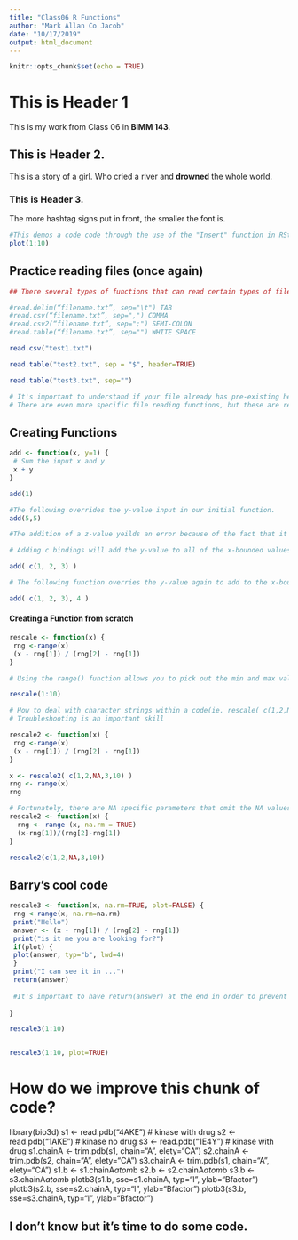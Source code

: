 ```yaml
---
title: "Class06 R Functions"
author: "Mark Allan Co Jacob"
date: "10/17/2019"
output: html_document
---
```


```r
knitr::opts_chunk$set(echo = TRUE)
```

# This is Header 1

This is my work from Class 06 in **BIMM 143**.

## This is Header 2.

This is a story of a girl. Who cried a river and **drowned** the whole world.

### This is Header 3.
The more hashtag signs put in front, the smaller the font is.

```r
#This demos a code code through the use of the "Insert" function in RStudio
plot(1:10)
```









## Practice reading files (once again)

```r

## There several types of functions that can read certain types of files in consideration to how the data values within are separated. 

#read.delim(“filename.txt”, sep="\t") TAB
#read.csv(“filename.txt”, sep=",") COMMA
#read.csv2(“filename.txt”, sep=";") SEMI-COLON
#read.table(“filename.txt”, sep="") WHITE SPACE 

read.csv("test1.txt")

read.table("test2.txt", sep = "$", header=TRUE)

read.table("test3.txt", sep="")

# It's important to understand if your file already has pre-existing headers. If so, including the "header=" parameter is necessary.
# There are even more specific file reading functions, but these are relevant one


```


## Creating Functions

```r
add <- function(x, y=1) {
 # Sum the input x and y
 x + y
}

add(1)

#The following overrides the y-value input in our initial function. 
add(5,5)

#The addition of a z-value yeilds an error because of the fact that it cannot utilize it in the function. This goes for adding integers to characters strings.

# Adding c bindings will add the y-value to all of the x-bounded values.

add( c(1, 2, 3) )

# The following function overries the y-value again to add to the x-bounded values. 

add( c(1, 2, 3), 4 )


```

#### Creating a Function from scratch

```r

rescale <- function(x) {
 rng <-range(x)
 (x - rng[1]) / (rng[2] - rng[1])
}

# Using the range() function allows you to pick out the min and max values. range(1) allows you to pick out the minimum value, whereas range(2) allows you to pick out the maximum value. 

rescale(1:10)

```

```r
# How to deal with character strings within a code(ie. rescale( c(1,2,NA,3,10) )
# Troubleshooting is an important skill

rescale2 <- function(x) {
 rng <-range(x)
 (x - rng[1]) / (rng[2] - rng[1])
}

x <- rescale2( c(1,2,NA,3,10) )
rng <- range(x)
rng
```


```r
# Fortunately, there are NA specific parameters that omit the NA values
rescale2 <- function(x) {
  rng <- range (x, na.rm = TRUE)
  (x-rng[1])/(rng[2]-rng[1])
}

rescale2(c(1,2,NA,3,10))
```

## Barry's cool code

```r
rescale3 <- function(x, na.rm=TRUE, plot=FALSE) {
 rng <-range(x, na.rm=na.rm)
 print("Hello")
 answer <- (x - rng[1]) / (rng[2] - rng[1])
 print("is it me you are looking for?")
 if(plot) {
 plot(answer, typ="b", lwd=4)
 }
 print("I can see it in ...")
 return(answer)
 
 #It's important to have return(answer) at the end in order to prevent pre-mature ending as it ceases the reading of code where it is.
 
}

rescale3(1:10)


rescale3(1:10, plot=TRUE)
```

# How do we improve this chunk of code?

library(bio3d)
s1 <- read.pdb("4AKE") # kinase with drug
s2 <- read.pdb("1AKE") # kinase no drug
s3 <- read.pdb("1E4Y") # kinase with drug
s1.chainA <- trim.pdb(s1, chain="A", elety="CA")
s2.chainA <- trim.pdb(s2, chain="A", elety="CA")
s3.chainA <- trim.pdb(s1, chain="A", elety="CA")
s1.b <- s1.chainA$atom$b
s2.b <- s2.chainA$atom$b
s3.b <- s3.chainA$atom$b
plotb3(s1.b, sse=s1.chainA, typ="l", ylab="Bfactor")
plotb3(s2.b, sse=s2.chainA, typ="l", ylab="Bfactor")
plotb3(s3.b, sse=s3.chainA, typ="l", ylab="Bfactor") 

## I don't know but it's time to do some code.

